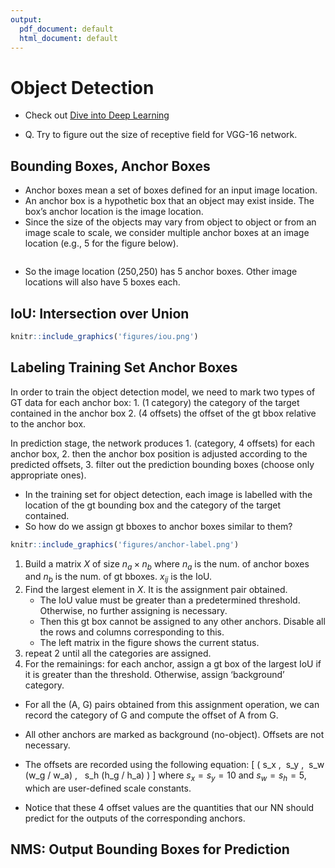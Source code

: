 ```yaml
---
output:
  pdf_document: default
  html_document: default
---
```


# Object Detection

- Check out [Dive into Deep Learning](http://d2l.ai/chapter_computer-vision/index.html)

- Q. Try to figure out the size of receptive field for VGG-16 network.



## Bounding Boxes, Anchor Boxes

- Anchor boxes mean a set of boxes defined for an input image location.
- An anchor box is a hypothetic box that an object may exist inside. The box's anchor location is the image location.
- Since the size of the objects may vary from object to object or from an image scale to scale, we consider multiple anchor boxes at an image location (e.g., 5 for the figure below).

```python
```
* So the image location (250,250) has 5 anchor boxes. Other image locations will also have 5 boxes each.

## IoU: Intersection over Union
```r
knitr::include_graphics('figures/iou.png')
```


## Labeling Training Set Anchor Boxes

In order to train the object detection model, we need to mark two types of GT data for each anchor box:
1. (1 category) the category of the target contained in the anchor box
2. (4 offsets) the offset of the gt bbox relative to the anchor box.

In prediction stage, the network produces
1. (category, 4 offsets) for each anchor box,
2. then the anchor box position is adjusted according to the predicted offsets,
3. filter out the prediction bounding boxes (choose only appropriate ones).

- In the training set for object detection, each image is labelled with the location of the gt bounding box and the category of the target contained.
- So how do we assign gt bboxes to anchor boxes similar to them?

```r
knitr::include_graphics('figures/anchor-label.png')
```

1. Build a matrix $X$ of size $n_a \times n_b$ where $n_a$ is the num. of anchor boxes and $n_b$ is the num. of gt bboxes. $x_{ij}$ is the IoU.
2. Find the largest element in $X$. It is the assignment pair obtained.
    - The IoU value must be greater than a predetermined threshold. Otherwise, no further assigning is necessary.
    - Then this gt box cannot be assigned to any other anchors. Disable all the rows and columns corresponding to this.
    - The left matrix in the figure shows the current status.
3. repeat 2 until all the categories are assigned.
4. For the remainings: for each anchor, assign a gt box of the largest IoU if it is greater than the threshold. Otherwise, assign 'background' category.

* For all the (A, G) pairs obtained from this assignment operation, we can record the category of G and compute the offset of A from G.
* All other anchors are marked as background (no-object). Offsets are not necessary.
* The offsets are recorded using the following equation:
\[
    \bigg(
        s_x \frac{x_g - x_a}{w_a},\ 
        s_y \frac{y_g - y_a}{h_a},\ 
        s_w \log (w_g / w_a) , \ 
        s_h \log (h_g / h_a)
    \bigg)
\]
where $s_x = s_y = 10$ and $s_w = s_h = 5$, which are user-defined scale constants.

* Notice that these 4 offset values are the quantities that our NN should predict for the outputs of the corresponding anchors.


## NMS: Output Bounding Boxes for Prediction

